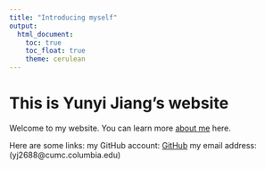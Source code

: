 ```yaml
---
title: "Introducing myself"
output: 
  html_document:
    toc: true
    toc_float: true
    theme: cerulean
---
```


# This is Yunyi Jiang's website

Welcome to my website. You can learn more [about me](about.html) here.

Here are some links:
my GitHub account: [GitHub](https://github.com/yunyij6)
my email address: (yj2688@cumc.columbia.edu)
